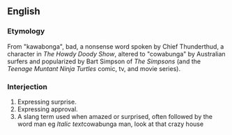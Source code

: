 ==English==
===Etymology===
From "kawabonga", bad, a nonsense word spoken by Chief Thunderthud, a character in ''The Howdy Doody Show'', altered to "cowabunga" by Australian surfers and popularized by Bart Simpson of ''The Simpsons'' (and the ''Teenage Muntant Ninja Turtles'' comic, tv, and movie series).

===Interjection===
#Expressing surprise.
#Expressing approval.
#A slang term used when amazed or surprised, often followed by the word man eg ''Italic text''cowabunga man, look at that crazy house

<!--
=== History ===

Most baby boomers can tell you that the first time he or she heard cowabunga was on the Howdy Doody Show, which ran on television from 1947 to 1960.

Eddie Kean, the show's main writer until 1954, invented the characters Chief Thunderthud and Princess Summerfall Winterspring. Chief Thunderthud was supposedly the founder of Doodyville, and began sentences with the nonsense syllable kawa. Anything that was good was "kawagoopa"; anything that was bad was "kawabonga." 

For reasons no one really knows, this word for 'bad' was adopted by Australian surfers in the 1960s. The spelling changed to 'cowabunga', and the term spread to surfers elsewhere. The term became more popular when used by the surfing "Teenage Mutant Ninja Turtles", a television cartoon show.
-->
